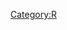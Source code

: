 [[Category:R]]
{{{class="brush: R"
#How to convert a list to a matrix
mat <- do.call("rbind", myList)
mat <- matrix(unlist(lis), ncol=2, byrow=TRUE)
}}}
